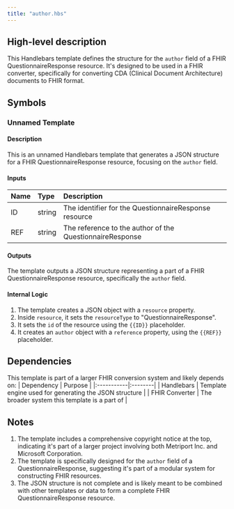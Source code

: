 ```yaml
---
title: "author.hbs"
---
```


## High-level description
This Handlebars template defines the structure for the `author` field of a FHIR QuestionnaireResponse resource. It's designed to be used in a FHIR converter, specifically for converting CDA (Clinical Document Architecture) documents to FHIR format.

## Symbols

### Unnamed Template
#### Description
This is an unnamed Handlebars template that generates a JSON structure for a FHIR QuestionnaireResponse resource, focusing on the `author` field.

#### Inputs
| Name | Type | Description |
|:-----|:-----|:------------|
| ID | string | The identifier for the QuestionnaireResponse resource |
| REF | string | The reference to the author of the QuestionnaireResponse |

#### Outputs
The template outputs a JSON structure representing a part of a FHIR QuestionnaireResponse resource, specifically the `author` field.

#### Internal Logic
1. The template creates a JSON object with a `resource` property.
2. Inside `resource`, it sets the `resourceType` to "QuestionnaireResponse".
3. It sets the `id` of the resource using the `{{ID}}` placeholder.
4. It creates an `author` object with a `reference` property, using the `{{REF}}` placeholder.

## Dependencies
This template is part of a larger FHIR conversion system and likely depends on:
| Dependency | Purpose |
|:-----------|:--------|
| Handlebars | Template engine used for generating the JSON structure |
| FHIR Converter | The broader system this template is a part of |

## Notes
1. The template includes a comprehensive copyright notice at the top, indicating it's part of a larger project involving both Metriport Inc. and Microsoft Corporation.
2. The template is specifically designed for the `author` field of a QuestionnaireResponse, suggesting it's part of a modular system for constructing FHIR resources.
3. The JSON structure is not complete and is likely meant to be combined with other templates or data to form a complete FHIR QuestionnaireResponse resource.